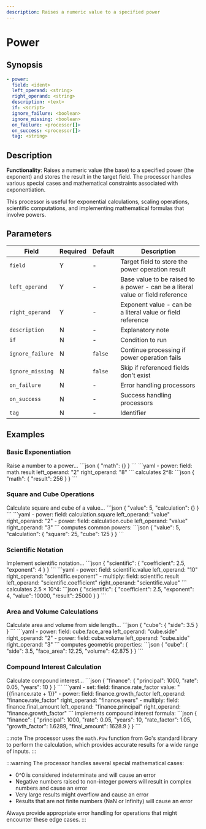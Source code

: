 ```yaml
---
description: Raises a numeric value to a specified power
---
```


# Power

## Synopsis

```yaml {2-4}
- power:
  field: <ident>
  left_operand: <string>
  right_operand: <string>
  description: <text>
  if: <script>
  ignore_failure: <boolean>
  ignore_missing: <boolean>
  on_failure: <processor[]>
  on_success: <processor[]>
  tag: <string>
```

## Description

**Functionality**: Raises a numeric value (the base) to a specified power (the exponent) and stores the result in the target field. The processor handles various special cases and mathematical constraints associated with exponentiation.

This processor is useful for exponential calculations, scaling operations, scientific computations, and implementing mathematical formulas that involve powers.

## Parameters

|Field|Required|Default|Description|
|---|---|---|---|
|`field`|Y|-|Target field to store the power operation result|
|`left_operand`|Y|-|Base value to be raised to a power - can be a literal value or field reference|
|`right_operand`|Y|-|Exponent value - can be a literal value or field reference|
|`description`|N|-|Explanatory note|
|`if`|N|-|Condition to run|
|`ignore_failure`|N|`false`|Continue processing if power operation fails|
|`ignore_missing`|N|`false`|Skip if referenced fields don't exist|
|`on_failure`|N|-|Error handling processors|
|`on_success`|N|-|Success handling processors|
|`tag`|N|-|Identifier|

## Examples

### Basic Exponentiation

<ExampleGrid>
  <CommentCol>
    Raise a number to a power...
  </CommentCol>
  <CodeCol>
    ```json
    {
      "math": {}
    }
    ```
    ```yaml
    - power:
        field: math.result
        left_operand: "2"
        right_operand: "8"
    ```
  </CodeCol>
  <CommentCol>
    calculates 2^8:
  </CommentCol>
  <CodeCol>
    ```json
    {
      "math": {
        "result": 256
      }
    }
    ```
  </CodeCol>
</ExampleGrid>

### Square and Cube Operations

<ExampleGrid>
  <CommentCol>
    Calculate square and cube of a value...
  </CommentCol>
  <CodeCol>
    ```json
    {
      "value": 5,
      "calculation": {}
    }
    ```
    ```yaml
    - power:
        field: calculation.square
        left_operand: "value"
        right_operand: "2"
    - power:
        field: calculation.cube
        left_operand: "value"
        right_operand: "3"
    ```
  </CodeCol>
  <CommentCol>
    computes common powers:
  </CommentCol>
  <CodeCol>
    ```json
    {
      "value": 5,
      "calculation": {
        "square": 25,
        "cube": 125
      }
    }
    ```
  </CodeCol>
</ExampleGrid>

### Scientific Notation

<ExampleGrid>
  <CommentCol>
    Implement scientific notation...
  </CommentCol>
  <CodeCol>
    ```json
    {
      "scientific": {
        "coefficient": 2.5,
        "exponent": 4
      }
    }
    ```
    ```yaml
    - power:
        field: scientific.value
        left_operand: "10"
        right_operand: "scientific.exponent"
    - multiply:
        field: scientific.result
        left_operand: "scientific.coefficient"
        right_operand: "scientific.value"
    ```
  </CodeCol>
  <CommentCol>
    calculates 2.5 × 10^4:
  </CommentCol>
  <CodeCol>
    ```json
    {
      "scientific": {
        "coefficient": 2.5,
        "exponent": 4,
        "value": 10000,
        "result": 25000
      }
    }
    ```
  </CodeCol>
</ExampleGrid>

### Area and Volume Calculations

<ExampleGrid>
  <CommentCol>
    Calculate area and volume from side length...
  </CommentCol>
  <CodeCol>
    ```json
    {
      "cube": {
        "side": 3.5
      }
    }
    ```
    ```yaml
    - power:
        field: cube.face_area
        left_operand: "cube.side"
        right_operand: "2"
    - power:
        field: cube.volume
        left_operand: "cube.side"
        right_operand: "3"
    ```
  </CodeCol>
  <CommentCol>
    computes geometric properties:
  </CommentCol>
  <CodeCol>
    ```json
    {
      "cube": {
        "side": 3.5,
        "face_area": 12.25,
        "volume": 42.875
      }
    }
    ```
  </CodeCol>
</ExampleGrid>

### Compound Interest Calculation

<ExampleGrid>
  <CommentCol>
    Calculate compound interest...
  </CommentCol>
  <CodeCol>
    ```json
    {
      "finance": {
        "principal": 1000,
        "rate": 0.05,
        "years": 10
      }
    }
    ```
    ```yaml
    - set:
        field: finance.rate_factor
        value: "{{finance.rate + 1}}"
    - power:
        field: finance.growth_factor
        left_operand: "finance.rate_factor"
        right_operand: "finance.years"
    - multiply:
        field: finance.final_amount
        left_operand: "finance.principal"
        right_operand: "finance.growth_factor"
    ```
  </CodeCol>
  <CommentCol>
    implements compound interest formula:
  </CommentCol>
  <CodeCol>
    ```json
    {
      "finance": {
        "principal": 1000,
        "rate": 0.05,
        "years": 10,
        "rate_factor": 1.05,
        "growth_factor": 1.6289,
        "final_amount": 1628.9
      }
    }
    ```
  </CodeCol>
</ExampleGrid>

:::note
The processor uses the `math.Pow` function from Go's standard library to perform the calculation, which provides accurate results for a wide range of inputs.
:::

:::warning
The processor handles several special mathematical cases:
- 0^0 is considered indeterminate and will cause an error
- Negative numbers raised to non-integer powers will result in complex numbers and cause an error
- Very large results might overflow and cause an error
- Results that are not finite numbers (NaN or Infinity) will cause an error

Always provide appropriate error handling for operations that might encounter these edge cases.
:::